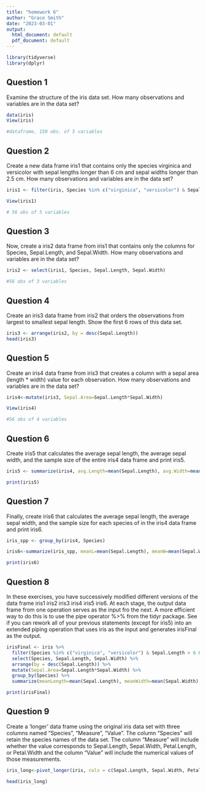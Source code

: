 ```yaml
---
title: "homework 6"
author: "Grace Smith"
date: "2023-03-01"
output:
  html_document: default
  pdf_document: default
---
```



```r


library(tidyverse)
library(dplyr)
```

## Question 1 

Examine the structure of the iris data set. How many observations and variables are in the data set?


```r

data(iris)
View(iris)

#dataframe, 150 obs. of 5 variables 

```


## Question 2

Create a new data frame iris1 that contains only the species virginica and versicolor with sepal lengths longer than 6 cm and sepal widths longer than 2.5 cm. How many observations and variables are in the data set?


```r

iris1 <- filter(iris, Species %in% c("virginica", "versicolor") & Sepal.Length > 6 & Sepal.Width > 2.5)

View(iris1)

# 56 obs of 5 variables 
```

## Question 3

Now, create a iris2 data frame from iris1 that contains only the columns for Species, Sepal.Length, and Sepal.Width. How many observations and variables are in the data set?
```r
iris2 <- select(iris1, Species, Sepal.Length, Sepal.Width)

#56 obs of 3 variables
```


## Question 4

Create an iris3 data frame from iris2 that orders the observations from largest to smallest sepal length. Show the first 6 rows of this data set.

```r
iris3 <- arrange(iris2, by = desc(Sepal.Length))
head(iris3)
```

## Question 5

Create an iris4 data frame from iris3 that creates a column with a sepal area (length * width) value for each observation. How many observations and variables are in the data set?

```r
iris4<-mutate(iris3, Sepal.Area=Sepal.Length*Sepal.Width)

View(iris4)

#56 obs of 4 variables
```

## Question 6

Create iris5 that calculates the average sepal length, the average sepal width, and the sample size of the entire iris4 data frame and print iris5.

```r


iris5 <- summarize(iris4, avg.Length=mean(Sepal.Length), avg.Width=mean(Sepal.Width), TotalNumber=n())

print(iris5)

```

## Question 7

Finally, create iris6 that calculates the average sepal length, the average sepal width, and the sample size for each species of in the iris4 data frame and print iris6.

```r
iris_spp <- group_by(iris4, Species)

iris6<-summarize(iris_spp, meanL=mean(Sepal.Length), meanW=mean(Sepal.Width), TotalNumbers=n())

print(iris6)
```

## Question 8

In these exercises, you have successively modified different versions of the data frame iris1 iris2 iris3 iris4 iris5 iris6. At each stage, the output data frame from one operation serves as the input fro the next. A more efficient way to do this is to use the pipe operator %>% from the tidyr package. See if you can rework all of your previous statements (except for iris5) into an extended piping operation that uses iris as the input and generates irisFinal as the output.

```r
irisFinal <- iris %>%
  filter(Species %in% c("virginica", "versicolor") & Sepal.Length > 6 & Sepal.Width > 2.5) %>% 
  select(Species, Sepal.Length, Sepal.Width) %>%
  arrange(by = desc(Sepal.Length)) %>% 
  mutate(Sepal.Area=Sepal.Length*Sepal.Width) %>%
  group_by(Species) %>% 
  summarize(meanLength=mean(Sepal.Length), meanWidth=mean(Sepal.Width), TotalNumbers=n())

print(irisFinal)

```

## Question 9

Create a ‘longer’ data frame using the original iris data set with three columns named “Species”, “Measure”, “Value”. The column “Species” will retain the species names of the data set. The column “Measure” will include whether the value corresponds to Sepal.Length, Sepal.Width, Petal.Length, or Petal.Width and the column “Value” will include the numerical values of those measurements.

```r
iris_long<-pivot_longer(iris, cols = c(Sepal.Length, Sepal.Width, Petal.Length, Petal.Width), names_to = c("Measure"))

head(iris_long)
  
```

